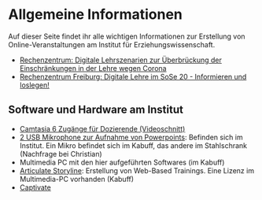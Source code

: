 # Allgemeine Informationen

Auf dieser Seite findet ihr alle wichtigen Informationen zur Erstellung von Online-Veranstaltungen am Institut für Erziehungswissenschaft.

* [Rechenzentrum: Digitale Lehrszenarien zur Überbrückung der Einschränkungen in der Lehre wegen Corona](https://ilias.uni-freiburg.de/goto.php?target=crs_1492956&client_id=unifreiburg)
* [Rechenzentrum Freiburg: Digitale Lehre im SoSe 20 - Informieren und loslegen!](https://ilias.uni-freiburg.de/goto.php?target=cat_1488395)


## Software und Hardware am Institut

* [Camtasia 6 Zugänge für Dozierende (Videoschnitt)](https://www.techsmith.de/camtasia.html)
* [2 USB Mikrophone zur Aufnahme von Powerpoints](https://www.amazon.de/Rode-Studioqualit%C3%A4t-USB-Kondensatormikrofon-Tischstativ-Popschutz/dp/B00KQPGRRE): Befinden sich im Institut. Ein Mikro befindet sich im Kabuff, das andere im Stahlschrank (Nachfrage bei Christian)
* Multimedia PC mit den hier aufgeführten Softwares (im Kabuff)
* [Articulate Storyline](https://articulate.com/): Erstellung von Web-Based Trainings. Eine Lizenz im Multimedia-PC vorhanden (Kabuff)
* [Captivate](https://www.adobe.com/de/products/captivate.html)